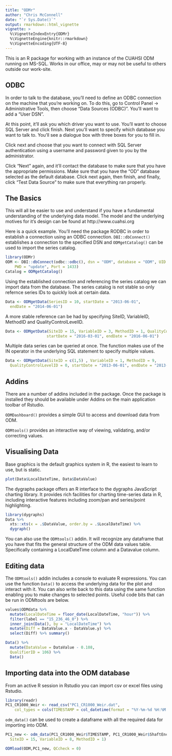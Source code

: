 ```yaml
---
title: "ODMr"
author: "Chris McConnell"
date: "`r Sys.Date()`"
output: rmarkdown::html_vignette
vignette: >
  %\VignetteIndexEntry{ODMr}
  %\VignetteEngine{knitr::rmarkdown}
  %\VignetteEncoding{UTF-8}
---
```


This is an R package for working with an instance of the CUAHSI ODM running on MS-SQL. Works in our office, may or may not be useful to others outside our work-site.

## ODBC

In order to talk to the database, you'll need to define an ODBC connection on the machine that you're working on. To do this, go to Control Panel -> Administrative Tools, then choose "Data Sources (ODBC)". You'll want to add a "User DSN".

At this point, it'll ask you which driver you want to use. You'll want to choose SQL Server and click finish. Next you'll want to specify which database you want to talk to. You'll see a dialogue box with three boxes for you to fill in.

Click next and choose that you want to connect with SQL Server authentication using a username and password given to you by the administrator. 

Click "Next" again, and it'll contact the database to make sure that you have the appropriate permissions. Make sure that you have the “OD” database selected as the default database. Click next again, then finish, and finally, click "Test Data Source" to make sure that everything ran properly.

## The Basics
This will all be easier to use and understand if you have a fundamental understanding of the underlying data model. The model and the underlying motives for it's design can be found at http://www.cuahsi.org 

Here is a quick example. You'll need the package RODBC in order to establish a connection using an ODBC connection. `DBI::dbConnect()` establishes a connection to the specified DSN and `ODMgetCatalog()` can be used to import the series catalog.

```r
library(ODMr)
ODM <- DBI::dbConnect(odbc::odbc(), dsn = "ODM", database = "ODM", UID = "update", 
    PWD = "update", Port = 1433)
Catalog = ODMgetCatalog()
```

Using the established connection and referencing the series catalog we can import data from the database. The series catalog is not stable so only refernce series IDs to quickly look at certain data.

```R
Data <- ODMgetData(SeriesID = 10, startDate = "2013-06-01",
  endDate = "2014-06-01")
```

A more stable reference can be had by specifying SiteID, VariableID, MethodID and QualityControlLevelID.

```r
Data <- ODMgetData(SiteID = 15, VariableID = 3, MethodID = 1, QualityControlLevelID = 1,
                  startDate = "2016-03-01", endDate = "2016-06-01")
```

Multiple data series can be queried at once. The function makes use of the IN
operator in the underlying SQL statement to specify multiple values. 

```R
Data <- ODMgetData(SiteID = c(1,5) , VariableID = 1, MethodID = 9,
  QualityControlLevelID = 0, startDate = "2013-06-01", endDate = "2013-07-01")
```

## Addins

There are a number of addins included in the package. Once the package is installed they should be available under Addins on the main application toolbar of Rstudio.

`ODMDashboard()` provides a simple GUI to access and download data from ODM.

`ODMtools()` provides an interactive way of viewing, validating, and/or correcting values.

## Visualising Data
Base graphics is the default graphics system in R, the easiest to learn to use, but is static.

```r
plot(Data$LocalDateTime, Data$DataValue)
```

The dygraphs package offers an R interface to the dygraphs JavaScript charting library. It provides rich facilities for charting time-series data in R, including interactive features including zoom/pan and series/point highlighting.

```r
library(dygraphs)
Data %>% 
  xts::xts(x = .$DataValue, order.by = .$LocalDateTime) %>% 
  dygraph()
```

You can also use the `ODMtools()` addin. It will recognize any dataframe that you have that fits the general structure of the ODM data values table. Specifically containing a LocalDateTime column and a Datavalue column.

## Editing data

The `ODMtools()` addin includes a console to evaluate R expressions. You can use the function `Data()` to access the underlying data for the plot and interact with it. You can also write back to this data using the same function enabling you to make changes to selected points. Useful code bits that can be run in ODMtools are below.

```R
values$ODMdata %>% 
  mutate(LocalDateTime = floor_date(LocalDateTime, "hour")) %>% 
  filter(label == "15_236_46_0") %>%
  inner_join(Data(), by = "LocalDateTime") %>% 
  mutate(Diff = DataValue.x - DataValue.y) %>% 
  select(Diff) %>% summary()

Data() %>%
  mutate(DataValue = DataValue - 0.108,
  QualifierID = 106) %>% 
  Data()
```

## Importing data into the ODM database

From an active R session in Rstudio you can import csv or excel files using Rstudio. 

```R
library(readr)
PC1_CR1000_Weir <- read_csv("PC1_CR1000_Weir.dat", 
    col_types = cols(TIMESTAMP = col_datetime(format = "%Y-%m-%d %H:%M:%S")))
```

`odm_data()` can be used to create a dataframe with all the required data for importing into ODM. 

```R
PC1_new <- odm_data(PC1_CR1000_Weir$TIMESTAMP, PC1_CR1000_Weir$ShaftEnc_Avg, 
  SiteID = 15, VariableID = 8, MethodID = 1)
```

```R
ODMload(ODM,PC1_new, QCcheck = 0)
```
